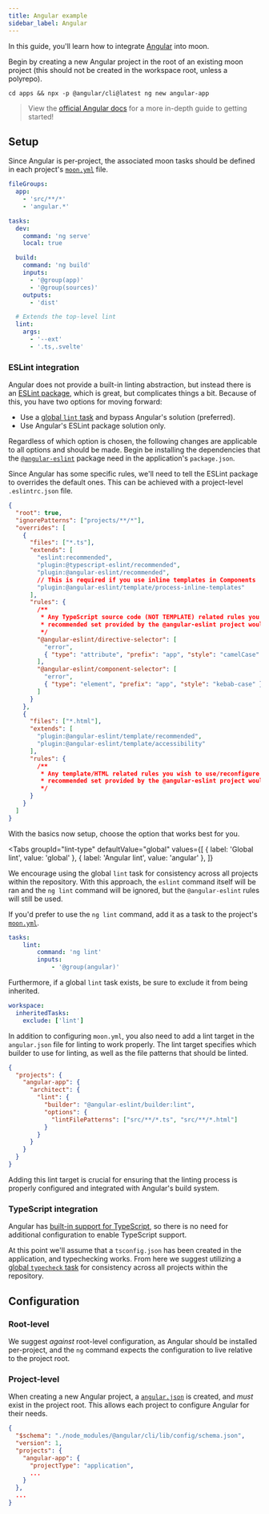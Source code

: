 ```yaml
---
title: Angular example
sidebar_label: Angular
---
```



In this guide, you'll learn how to integrate [Angular](https://angular.io/) into moon.

Begin by creating a new Angular project in the root of an existing moon project (this should not be
created in the workspace root, unless a polyrepo).

```shell
cd apps && npx -p @angular/cli@latest ng new angular-app
```

> View the [official Angular docs](https://angular.io/start) for a more in-depth guide to getting
> started!

## Setup

Since Angular is per-project, the associated moon tasks should be defined in each project's
[`moon.yml`](../../config/project) file.

```yaml title="<project>/moon.yml"
fileGroups:
  app:
    - 'src/**/*'
    - 'angular.*'

tasks:
  dev:
    command: 'ng serve'
    local: true

  build:
    command: 'ng build'
    inputs:
      - '@group(app)'
      - '@group(sources)'
    outputs:
      - 'dist'

  # Extends the top-level lint
  lint:
    args:
      - '--ext'
      - '.ts,.svelte'
```

### ESLint integration

Angular does not provide a built-in linting abstraction, but instead there is an
[ESLint package](https://github.com/angular-eslint/angular-eslint), which is great, but complicates
things a bit. Because of this, you have two options for moving forward:

- Use a [global `lint` task](./eslint) and bypass Angular's solution (preferred).
- Use Angular's ESLint package solution only.

Regardless of which option is chosen, the following changes are applicable to all options and should
be made. Begin be installing the dependencies that the
[`@angular-eslint`](https://nextjs.org/docs/basic-features/eslint#eslint-config) package need in the
application's `package.json`.

<AddDepsTabs
  dep="@angular-eslint/builder @angular-eslint/eslint-plugin @angular-eslint/eslint-plugin-template @angular-eslint/schematics @angular-eslint/template-parser"
  package="<project>"
  dev
/>

Since Angular has some specific rules, we'll need to tell the ESLint package to overrides the
default ones. This can be achieved with a project-level `.eslintrc.json` file.

```json title="<project>/.eslintrc.json"
{
  "root": true,
  "ignorePatterns": ["projects/**/*"],
  "overrides": [
    {
      "files": ["*.ts"],
      "extends": [
        "eslint:recommended",
        "plugin:@typescript-eslint/recommended",
        "plugin:@angular-eslint/recommended",
        // This is required if you use inline templates in Components
        "plugin:@angular-eslint/template/process-inline-templates"
      ],
      "rules": {
        /**
         * Any TypeScript source code (NOT TEMPLATE) related rules you wish to use/reconfigure over and above the
         * recommended set provided by the @angular-eslint project would go here.
         */
        "@angular-eslint/directive-selector": [
          "error",
          { "type": "attribute", "prefix": "app", "style": "camelCase" }
        ],
        "@angular-eslint/component-selector": [
          "error",
          { "type": "element", "prefix": "app", "style": "kebab-case" }
        ]
      }
    },
    {
      "files": ["*.html"],
      "extends": [
        "plugin:@angular-eslint/template/recommended",
        "plugin:@angular-eslint/template/accessibility"
      ],
      "rules": {
        /**
         * Any template/HTML related rules you wish to use/reconfigure over and above the
         * recommended set provided by the @angular-eslint project would go here.
         */
      }
    }
  ]
}
```

With the basics now setup, choose the option that works best for you.

<Tabs
  groupId="lint-type"
  defaultValue="global"
  values={[
    { label: 'Global lint', value: 'global' },
    { label: 'Angular lint', value: 'angular' },
  ]}
>
<TabItem value="global">

We encourage using the global `lint` task for consistency across all projects within the repository.
With this approach, the `eslint` command itself will be ran and the `ng lint` command will be
ignored, but the `@angular-eslint` rules will still be used.

</TabItem>
<TabItem value="angular">

If you'd prefer to use the `ng lint` command, add it as a task to the project's
[`moon.yml`](../../config/project).

```yaml title="<project>/moon.yml"
tasks:
	lint:
		command: 'ng lint'
		inputs:
			- '@group(angular)'
```

Furthermore, if a global `lint` task exists, be sure to exclude it from being inherited.

```yaml title="<project>/moon.yml"
workspace:
  inheritedTasks:
    exclude: ['lint']
```

In addition to configuring `moon.yml`, you also need to add a lint target in the `angular.json` file
for linting to work properly. The lint target specifies which builder to use for linting, as well as
the file patterns that should be linted.

```json title="<project>/angular.json"
{
  "projects": {
    "angular-app": {
      "architect": {
        "lint": {
          "builder": "@angular-eslint/builder:lint",
          "options": {
            "lintFilePatterns": ["src/**/*.ts", "src/**/*.html"]
          }
        }
      }
    }
  }
}
```

Adding this lint target is crucial for ensuring that the linting process is properly configured and
integrated with Angular's build system.

</TabItem>
</Tabs>

### TypeScript integration

Angular has [built-in support for TypeScript](https://angular.io/guide/typescript-configuration), so
there is no need for additional configuration to enable TypeScript support.

At this point we'll assume that a `tsconfig.json` has been created in the application, and
typechecking works. From here we suggest utilizing a [global `typecheck` task](./typescript) for
consistency across all projects within the repository.

## Configuration

### Root-level

We suggest _against_ root-level configuration, as Angular should be installed per-project, and the
`ng` command expects the configuration to live relative to the project root.

### Project-level

When creating a new Angular project, a [`angular.json`](https://angular.io/guide/workspace-config)
is created, and _must_ exist in the project root. This allows each project to configure Angular for
their needs.

```json title="<project>/angular.json"
{
  "$schema": "./node_modules/@angular/cli/lib/config/schema.json",
  "version": 1,
  "projects": {
    "angular-app": {
      "projectType": "application",
      ...
    }
  },
  ...
}
```
